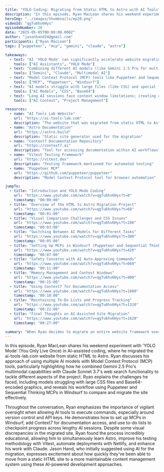 ```yaml
---
title: "YOLO Coding: Migrating from Static HTML to Astro with AI Tools"
description: "In this episode, Ryan MacLean shares his weekend experiment with 'YOLO Mode' (You Only Live Once) in AI-assisted coding, where he migrated the ai-tools-lab.com website from static HTML to Astro. Ryan discusses his approach of using multiple AI models with Model Context Protocol (MCP) tools, particularly highlighting how he combined Gemini 2.5 Pro's multimodal capabilities with Claude Sonnet 3.7's web search functionality to tackle different aspects of the project."
heroImg: "../images/thumbnails/ep20.png"
videoId: "qgTu6hv6Hys"
episodeNumber: 20
date: "2025-05-05T00:00:00.000Z"
author: "jasonhand24@gmail.com"
participants: ["Ryan MacLean"]
tags: ["puppeteer", "mcp", "gemini", "claude", "astro"]

takeaways:
  - text: "AI 'YOLO Mode' can significantly accelerate website migrations, but requires constant human supervision to prevent security risks and unwanted changes"
    tools: ["AI Assistants", "YOLO Mode"]
  - text: "Combining different AI models (like Gemini 2.5 Pro for multimodal tasks and Claude Sonnet 3.7 for web searches) creates a more effective development workflow"
    tools: ["Gemini", "Claude", "Multimodal AI"]
  - text: "Model Context Protocol (MCP) tools like Puppeteer and Sequential Thinking in Windsurf enable AI to interact with websites and execute multi-step processes"
    tools: ["MCP", "Puppeteer", "Windsurf"]
  - text: "AI models struggle with large files (like CSS) and special formats (like Base64), requiring workarounds or alternative approaches"
    tools: ["AI Models", "CSS", "Base64"]
  - text: "Long AI sessions face context window limitations; creating checkpoints and to-do lists helps maintain progress across multiple sessions"
    tools: ["AI Context", "Project Management"]

resources:
  - name: "AI Tools Lab Website"
    url: "https://ai-tools-lab.com"
    description: "The website that was migrated from static HTML to Astro"
  - name: "Astro Documentation"
    url: "https://astro.build"
    description: "Static site generator used for the migration"
  - name: "Context7 Documentation Repository"
    url: "https://context7.ai"
    description: "Tool for accessing documentation within AI workflows"
  - name: "Vitest Testing Framework"
    url: "https://vitest.dev"
    description: "Testing framework mentioned for automated testing"
  - name: "Puppeteer MCP"
    url: "https://github.com/puppeteer/puppeteer"
    description: "Model Context Protocol tool for browser automation"

jumpTo:
  - title: "Introduction and YOLO Mode Coding"
    url: "https://www.youtube.com/watch?v=qgTu6hv6Hys?t=0"
    timestamp: "00:00:00"
  - title: "Overview of the HTML to Astro Migration Project"
    url: "https://www.youtube.com/watch?v=qgTu6hv6Hys?t=60"
    timestamp: "00:01:00"
  - title: "Visual Comparison Challenges and CSS Issues"
    url: "https://www.youtube.com/watch?v=qgTu6hv6Hys?t=180"
    timestamp: "00:03:00"
  - title: "Switching Between AI Models for Different Tasks"
    url: "https://www.youtube.com/watch?v=qgTu6hv6Hys?t=300"
    timestamp: "00:05:00"
  - title: "Setting Up MCPs in Windsurf (Puppeteer and Sequential Thinking)"
    url: "https://www.youtube.com/watch?v=qgTu6hv6Hys?t=420"
    timestamp: "00:07:00"
  - title: "Safety Concerns with AI Auto-Approving Commands"
    url: "https://www.youtube.com/watch?v=qgTu6hv6Hys?t=660"
    timestamp: "00:11:00"
  - title: "Memory Management and Context Windows"
    url: "https://www.youtube.com/watch?v=qgTu6hv6Hys?t=900"
    timestamp: "00:15:00"
  - title: "Using Context7 for Documentation Access"
    url: "https://www.youtube.com/watch?v=qgTu6hv6Hys?t=1080"
    timestamp: "00:18:00"
  - title: "Maintaining To-Do Lists and Progress Tracking"
    url: "https://www.youtube.com/watch?v=qgTu6hv6Hys?t=1320"
    timestamp: "00:22:00"
  - title: "Final Thoughts on AI-Assisted Site Migration"
    url: "https://www.youtube.com/watch?v=qgTu6hv6Hys?t=1620"
    timestamp: "00:27:00"

summary: "When Ryan decides to migrate an entire website framework over a weekend using \"YOLO Mode\" AI coding, you know you're in for a wild ride. Armed with multiple AI models, MCP tools, and a dangerous amount of confidence, he transforms the AI Tools Lab site from static HTML to Astro—while learning the framework on the fly. Watch him juggle Gemini 2.5 Pro's visual capabilities, Claude's web search prowess, and Puppeteer screenshots to pull off what should have taken weeks in just a few days. The results aren't perfect, but they're functional, and the learning curve is steep enough to give anyone vertigo. Sometimes the best way to learn is to jump off the cliff and build your wings on the way down."
---
```


In this episode, Ryan MacLean shares his weekend experiment with 'YOLO Mode' (You Only Live Once) in AI-assisted coding, where he migrated the ai-tools-lab.com website from static HTML to Astro. Ryan discusses his approach of using multiple AI models with Model Context Protocol (MCP) tools, particularly highlighting how he combined Gemini 2.5 Pro's multimodal capabilities with Claude Sonnet 3.7's web search functionality to tackle different aspects of the project. Ryan explains the challenges he faced, including models struggling with large CSS files and Base64-encoded graphics, and reveals his workflow using Puppeteer and Sequential Thinking MCPs in Windsurf to compare and migrate the site effectively. 

Throughout the conversation, Ryan emphasizes the importance of vigilant oversight when allowing AI tools to execute commands, especially around version control and API keys. He demonstrates how to set up MCPs in Windsurf, add Context7 for documentation access, and use to-do lists to checkpoint progress across lengthy AI sessions. Despite some visual discrepancies in the migrated site, Ryan found the process incredibly educational, allowing him to simultaneously learn Astro, improve his testing methodology with Vitest, automate deployments with Netlify, and enhance his work with Claude. Jason Hand, who initially suggested using AI for the migration, expresses excitement about how quickly they've been able to move from a static HTML site to a more maintainable content management system using these AI-powered development approaches. 